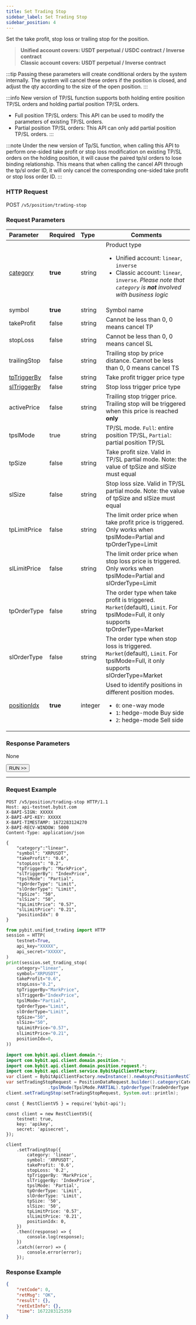 ---
title: Set Trading Stop
sidebar_label: Set Trading Stop
sidebar_position: 4
---

Set the take profit, stop loss or trailing stop for the position.
> **Unified account covers: USDT perpetual / USDC contract / Inverse contract**<br/>
> **Classic account covers: USDT perpetual / Inverse contract**

:::tip
Passing these parameters will create conditional orders by the system internally. The system will cancel these orders if the position is closed, and adjust the qty according to the size of the open position.
:::

:::info
New version of TP/SL function supports both holding entire position TP/SL orders and holding partial position TP/SL orders.
* Full position TP/SL orders: This API can be used to modify the parameters of existing TP/SL orders.
* Partial position TP/SL orders: This API can only add partial position TP/SL orders.
:::

:::note
Under the new version of Tp/SL function, when calling this API to perform one-sided take profit or stop loss modification
on existing TP/SL orders on the holding position, it will cause the paired tp/sl orders to lose binding relationship.
This means that when calling the cancel API through the tp/sl order ID, it will only cancel the corresponding one-sided
take profit or stop loss order ID.
:::

### HTTP Request
POST `/v5/position/trading-stop`

### Request Parameters
| Parameter | Required | Type | Comments|
|:----- |:-------|:-----|------ |
|[category](../enum#category) |**true** |string |Product type <ul><li>Unified account: `linear`, `inverse`</li><li>Classic account: `linear`, `inverse`. _Please note that `category` is **not** involved with business logic_</li></ul>|
|symbol |**true** |string |Symbol name|
|takeProfit |false |string |Cannot be less than 0, 0 means cancel TP |
|stopLoss |false |string |Cannot be less than 0, 0 means cancel SL |
|trailingStop |false |string |Trailing stop by price distance. Cannot be less than 0, 0 means cancel TS |
|[tpTriggerBy](../enum#triggerby) |false |string |Take profit trigger price type |
|[slTriggerBy](../enum#triggerby) |false |string |Stop loss trigger price type|
|activePrice |false |string |Trailing stop trigger price. Trailing stop will be triggered when this price is reached **only** |
|tpslMode |true |string |TP/SL mode. `Full`: entire position TP/SL, `Partial`: partial position TP/SL|
|tpSize |false |string |Take profit size. Valid in TP/SL partial mode. Note: the value of tpSize and slSize must equal |
|slSize |false |string |Stop loss size. Valid in TP/SL partial mode. Note: the value of tpSize and slSize must equal |
|tpLimitPrice |false |string |The limit order price when take profit price is triggered. Only works when tpslMode=Partial and tpOrderType=Limit|
|slLimitPrice |false |string |The limit order price when stop loss price is triggered. Only works when tpslMode=Partial and slOrderType=Limit|
|tpOrderType |false |string |The order type when take profit is triggered. `Market`(default), `Limit`. For tpslMode=Full, it only supports tpOrderType=Market|
|slOrderType |false |string |The order type when stop loss is triggered. `Market`(default), `Limit`. For tpslMode=Full, it only supports slOrderType=Market|
|[positionIdx](../enum#positionidx) |**true** |integer |Used to identify positions in different position modes. <ul><li>`0`: one-way mode</li><li>`1`: hedge-mode Buy side</li><li>`2`: hedge-mode Sell side</li> </ul>|

### Response Parameters
None

<a href="/api-explorer/v5/position/trading-stop"><Button>RUN >></Button></a>

---

### Request Example

<Tabs groupId="programming-languages">
<TabItem value="http" label="HTTP">

```http
POST /v5/position/trading-stop HTTP/1.1
Host: api-testnet.bybit.com
X-BAPI-SIGN: XXXXX
X-BAPI-API-KEY: XXXXX
X-BAPI-TIMESTAMP: 1672283124270
X-BAPI-RECV-WINDOW: 5000
Content-Type: application/json

{
    "category":"linear",
    "symbol": "XRPUSDT",
    "takeProfit": "0.6",
    "stopLoss": "0.2",
    "tpTriggerBy": "MarkPrice",
    "slTriggerBy": "IndexPrice",
    "tpslMode": "Partial",
    "tpOrderType": "Limit",
    "slOrderType": "Limit",
    "tpSize": "50",
    "slSize": "50",
    "tpLimitPrice": "0.57",
    "slLimitPrice": "0.21",
    "positionIdx": 0
}
```

</TabItem>
<TabItem value="python" label="Python">

```python
from pybit.unified_trading import HTTP
session = HTTP(
    testnet=True,
    api_key="XXXXX",
    api_secret="XXXXX",
)
print(session.set_trading_stop(
    category="linear",
    symbol="XRPUSDT",
    takeProfit="0.6",
    stopLoss="0.2",
    tpTriggerBy="MarkPrice",
    slTriggerB="IndexPrice",
    tpslMode="Partial",
    tpOrderType="Limit",
    slOrderType="Limit",
    tpSize="50",
    slSize="50",
    tpLimitPrice="0.57",
    slLimitPrice="0.21",
    positionIdx=0,
))
```

</TabItem>
<TabItem value="java" label="Java">

```java
import com.bybit.api.client.domain.*;
import com.bybit.api.client.domain.position.*;
import com.bybit.api.client.domain.position.request.*;
import com.bybit.api.client.service.BybitApiClientFactory;
var client = BybitApiClientFactory.newInstance().newAsyncPositionRestClient();
var setTradingStopRequest = PositionDataRequest.builder().category(CategoryType.LINEAR).symbol("XRPUSDT").takeProfit("0.6").stopLoss("0.2").tpTriggerBy(TriggerBy.MARK_PRICE).slTriggerBy(TriggerBy.LAST_PRICE)
                .tpslMode(TpslMode.PARTIAL).tpOrderType(TradeOrderType.LIMIT).slOrderType(TradeOrderType.LIMIT).tpSize("50").slSize("50").tpLimitPrice("0.57").slLimitPrice("0.21").build();
client.setTradingStop(setTradingStopRequest, System.out::println);
```

</TabItem>
<TabItem value="Node" label="Node.js">

```n4js
const { RestClientV5 } = require('bybit-api');

const client = new RestClientV5({
    testnet: true,
    key: 'apikey',
    secret: 'apisecret',
});

client
    .setTradingStop({
        category: 'linear',
        symbol: 'XRPUSDT',
        takeProfit: '0.6',
        stopLoss: '0.2',
        tpTriggerBy: 'MarkPrice',
        slTriggerBy: 'IndexPrice',
        tpslMode: 'Partial',
        tpOrderType: 'Limit',
        slOrderType: 'Limit',
        tpSize: '50',
        slSize: '50',
        tpLimitPrice: '0.57',
        slLimitPrice: '0.21',
        positionIdx: 0,
    })
    .then((response) => {
        console.log(response);
    })
    .catch((error) => {
        console.error(error);
    });
```

</TabItem>
</Tabs>

### Response Example

```json
{
    "retCode": 0,
    "retMsg": "OK",
    "result": {},
    "retExtInfo": {},
    "time": 1672283125359
}
```
